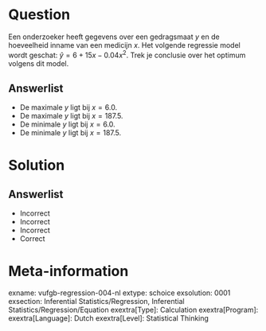 Question
========

Een onderzoeker heeft gegevens over een gedragsmaat $y$ en de hoeveelheid inname van een medicijn $x$. Het volgende regressie model wordt geschat: $\hat{y} = 6+15x−0.04x^{2}$. Trek je conclusie over het optimum volgens dit model.
  
Answerlist
----------
* De maximale $y$ ligt bij $x = 6.0$.
* De maximale $y$ ligt bij $x = 187.5$.
* De minimale $y$ ligt bij $x = 6.0$.
* De minimale $y$ ligt bij $x = 187.5$.

Solution
========

Answerlist
----------
* Incorrect
* Incorrect
* Incorrect
* Correct

Meta-information
================
exname: vufgb-regression-004-nl
extype: schoice
exsolution: 0001
exsection: Inferential Statistics/Regression, Inferential Statistics/Regression/Equation
exextra[Type]: Calculation
exextra[Program]: 
exextra[Language]: Dutch
exextra[Level]: Statistical Thinking
